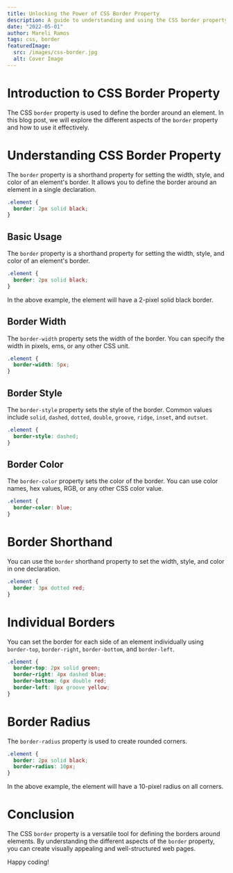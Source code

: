 ```yaml
---
title: Unlocking the Power of CSS Border Property
description: A guide to understanding and using the CSS border property.
date: "2022-05-01"
author: Mareli Ramos
tags: css, border
featuredImage:
  src: /images/css-border.jpg
  alt: Cover Image
---
```


# Introduction to CSS Border Property

The CSS `border` property is used to define the border around an element. In this blog post, we will explore the different aspects of the `border` property and how to use it effectively.

# Understanding CSS Border Property

The `border` property is a shorthand property for setting the width, style, and color of an element's border. It allows you to define the border around an element in a single declaration.

```css
.element {
  border: 2px solid black;
}
```

## Basic Usage

The `border` property is a shorthand property for setting the width, style, and color of an element's border.

```css
.element {
  border: 2px solid black;
}
```

In the above example, the element will have a 2-pixel solid black border.

## Border Width

The `border-width` property sets the width of the border. You can specify the width in pixels, ems, or any other CSS unit.

```css
.element {
  border-width: 5px;
}
```

## Border Style

The `border-style` property sets the style of the border. Common values include `solid`, `dashed`, `dotted`, `double`, `groove`, `ridge`, `inset`, and `outset`.

```css
.element {
  border-style: dashed;
}
```

## Border Color

The `border-color` property sets the color of the border. You can use color names, hex values, RGB, or any other CSS color value.

```css
.element {
  border-color: blue;
}
```

# Border Shorthand

You can use the `border` shorthand property to set the width, style, and color in one declaration.

```css
.element {
  border: 3px dotted red;
}
```

# Individual Borders

You can set the border for each side of an element individually using `border-top`, `border-right`, `border-bottom`, and `border-left`.

```css
.element {
  border-top: 2px solid green;
  border-right: 4px dashed blue;
  border-bottom: 6px double red;
  border-left: 8px groove yellow;
}
```

# Border Radius

The `border-radius` property is used to create rounded corners.

```css
.element {
  border: 2px solid black;
  border-radius: 10px;
}
```

In the above example, the element will have a 10-pixel radius on all corners.

# Conclusion

The CSS `border` property is a versatile tool for defining the borders around elements. By understanding the different aspects of the `border` property, you can create visually appealing and well-structured web pages.

Happy coding!
